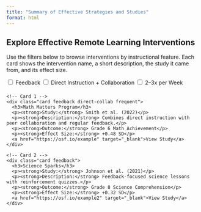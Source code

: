 ```yaml
---
title: "Summary of Effective Strategies and Studies"
format: html
---
```


## Explore Effective Remote Learning Interventions

Use the filters below to browse interventions by instructional feature. Each card shows the intervention name, a short description, the study it came from, and its effect size.

<!-- Filter checkboxes -->

::: {.filters style="margin-bottom: 1.5em;"}
<label><input type="checkbox" class="filter" data-filter="feedback"> Feedback</label> <label><input type="checkbox" class="filter" data-filter="direct-collab"> Direct Instruction + Collaboration</label> <label><input type="checkbox" class="filter" data-filter="frequent"> 2–3x per Week</label>
:::

<!-- Card container -->

:::: {#intervention-list}
::: list
```         
<!-- Card 1 -->
<div class="card feedback direct-collab frequent">
  <h3>Math Matters Program</h3>
  <p><strong>Study:</strong> Smith et al. (2022)</p>
  <p><strong>Description:</strong> Combines direct instruction with peer collaboration and regular feedback.</p>
  <p><strong>Outcome:</strong> Grade 6 Math Achievement</p>
  <p><strong>Effect Size:</strong> +0.48 SD</p>
  <a href="https://osf.io/example" target="_blank">View Study</a>
</div>

<!-- Card 2 -->
<div class="card feedback">
  <h3>Science Sparks</h3>
  <p><strong>Study:</strong> Johnson et al. (2021)</p>
  <p><strong>Description:</strong> Feedback-focused science lessons with reinforcement quizzes.</p>
  <p><strong>Outcome:</strong> Grade 8 Science Comprehension</p>
  <p><strong>Effect Size:</strong> +0.32 SD</p>
  <a href="https://osf.io/example2" target="_blank">View Study</a>
</div>
```
:::
::::

<!-- JavaScript filtering logic -->

```{=html}
<script>
  const cards = document.querySelectorAll('.card');
  const checkboxes = document.querySelectorAll('.filter');

  checkboxes.forEach(cb => {
    cb.addEventListener('change', () => {
      const activeFilters = Array.from(checkboxes)
        .filter(c => c.checked)
        .map(c => c.dataset.filter);

      cards.forEach(card => {
        const matches = activeFilters.every(filter =>
          card.classList.contains(filter)
        );
        card.style.display = matches || activeFilters.length === 0 ? 'block' : 'none';
      });
    });
  });
</script>
```

<!-- Basic CSS to style the cards -->

<style>

.card { border: 1px solid #ccc; border-radiu
